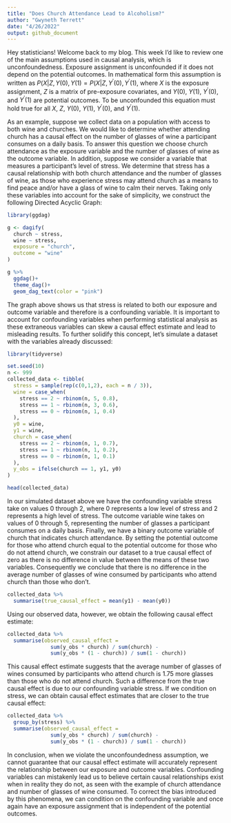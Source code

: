 ```yaml
---
title: "Does Church Attendance Lead to Alcoholism?"
author: "Gwyneth Terrett"
date: "4/26/2022"
output: github_document
---
```

Hey statisticians! Welcome back to my blog. This week I'd like to review one of the main assumptions used in causal analysis, which is unconfoundedness. Exposure assignment is unconfounded if it does not depend on the potential outcomes. In mathematical form this assumption is written as $P(X|Z,Y(0),Y(1)= P(X|Z,Y^{'}(0),Y^{'}(1)$, where $X$ is the exposure assignment, $Z$ is a matrix of pre-exposure covariates, and $Y(0)$, $Y(1)$, $Y^{'}(0)$, and $Y^{'}(1)$ are potential outcomes. To be unconfounded this equation must hold true for all $X$, $Z$, $Y(0)$, $Y(1)$, $Y^{'}(0)$, and $Y^{'}(1)$.

As an example, suppose we collect data on a population with access to both wine and churches. We would like to determine whether attending church has a causal effect on the number of glasses of wine a participant consumes on a daily basis. To answer this question we choose church attendance as the exposure variable and the number of glasses of wine as the outcome variable. In addition, suppose we consider a variable that measures a participant's level of stress. We determine that stress has a causal relationship with both church attendance and the number of glasses of wine, as those who experience stress may attend church as a means to find peace and/or have a glass of wine to calm their nerves. Taking only these variables into account for the sake of simplicity, we construct the following Directed Acyclic Graph:

```r
library(ggdag)

g <- dagify(
  church ~ stress,
  wine ~ stress,
  exposure = "church",
  outcome = "wine"
)

g %>% 
  ggdag()+
  theme_dag()+
  geom_dag_text(color = "pink")
```

The graph above shows us that stress is related to both our exposure and outcome variable and therefore is a confounding variable. It is important to account for confounding variables when performing statistical analysis as these extraneous variables can skew a causal effect estimate and lead to misleading results. To further solidify this concept, let's simulate a dataset with the variables already discussed:

```r
library(tidyverse)
```

```r
set.seed(10)
n <- 999
collected_data <- tibble(
  stress = sample(rep(c(0,1,2), each = n / 3)),
  wine = case_when(
    stress == 2 ~ rbinom(n, 5, 0.8),
    stress == 1 ~ rbinom(n, 3, 0.6),
    stress == 0 ~ rbinom(n, 1, 0.4)
  ),
  y0 = wine,
  y1 = wine,
  church = case_when(
    stress == 2 ~ rbinom(n, 1, 0.7),
    stress == 1 ~ rbinom(n, 1, 0.2), 
    stress == 0 ~ rbinom(n, 1, 0.1) 
  ), 
  y_obs = ifelse(church == 1, y1, y0)
)
```

```r
head(collected_data)
```

In our simulated dataset above we have the confounding variable stress take on values 0 through 2, where 0 represents a low level of stress and 2 represents a high level of stress. The outcome variable wine takes on values of 0 through 5, representing the number of glasses a participant consumes on a daily basis. Finally, we have a binary outcome variable of church that indicates church attendance. By setting the potential outcome for those who attend church equal to the potential outcome for those who do not attend church, we constrain our dataset to a true causal effect of zero as there is no difference in value between the means of these two variables. Consequently we conclude that there is no difference in the average number of glasses of wine consumed by participants who attend church than those who don't.

```r
collected_data %>%
  summarise(true_causal_effect = mean(y1) - mean(y0))
```

Using our observed data, however, we obtain the following causal effect estimate:

```r
collected_data %>%
  summarise(observed_causal_effect = 
              sum(y_obs * church) / sum(church) -
              sum(y_obs * (1 - church)) / sum(1 - church))
```

This causal effect estimate suggests that the average number of glasses of wines consumed by participants who attend church is 1.75 more glasses than those who do not attend church. Such a difference from the true causal effect is due to our confounding variable stress. If we condition on stress, we can obtain causal effect estimates that are closer to the true causal effect:

```r
collected_data %>%
  group_by(stress) %>%
  summarise(observed_causal_effect = 
              sum(y_obs * church) / sum(church) - 
              sum(y_obs * (1 - church)) / sum(1 - church))
```

In conclusion, when we violate the unconfoundedness assumption, we cannot guarantee that our causal effect estimate will accurately represent the relationship between our exposure and outcome variables. Confounding variables can mistakenly lead us to believe certain causal relationships exist when in reality they do not, as seen with the example of church attendance and number of glasses of wine consumed. To correct the bias introduced by this phenomena, we can condition on the confounding variable and once again have an exposure assignment that is independent of the potential outcomes.



